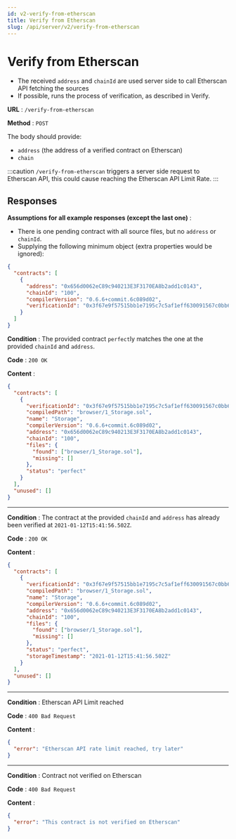 ```yaml
---
id: v2-verify-from-etherscan
title: Verify from Etherscan
slug: /api/server/v2/verify-from-etherscan
---
```



# Verify from Etherscan

- The received `address` and `chainId` are used server side to call Etherscan API fetching the sources
- If possible, runs the process of verification, as described in Verify.

<V2Note/>

**URL** : `/verify-from-etherscan`

**Method** : `POST`

The body should provide:
 * `address` (the address of a verified contract on Etherscan)
 * `chain`

:::caution
`/verify-from-etherscan` triggers a server side request to Etherscan API, this could cause reaching the Etherscan API Limit Rate.
:::

## Responses

**Assumptions for all example responses (except the last one)** :

- There is one pending contract with all source files, but no `address` or `chainId`.
- Supplying the following minimum object (extra properties would be ignored):

```json
{
  "contracts": [
    {
      "address": "0x656d0062eC89c940213E3F3170EA8b2add1c0143",
      "chainId": "100",
      "compilerVersion": "0.6.6+commit.6c089d02",
      "verificationId": "0x3f67e9f57515bb1e7195c7c5af1eff630091567c0bb65ba3dece57a56da766fe"
    }
  ]
}
```

**Condition** : The provided contract `perfect`ly matches the one at the provided `chainId` and `address`.

**Code** : `200 OK`

**Content** :

```json
{
  "contracts": [
    {
      "verificationId": "0x3f67e9f57515bb1e7195c7c5af1eff630091567c0bb65ba3dece57a56da766fe",
      "compiledPath": "browser/1_Storage.sol",
      "name": "Storage",
      "compilerVersion": "0.6.6+commit.6c089d02",
      "address": "0x656d0062eC89c940213E3F3170EA8b2add1c0143",
      "chainId": "100",
      "files": {
        "found": ["browser/1_Storage.sol"],
        "missing": []
      },
      "status": "perfect"
    }
  ],
  "unused": []
}
```

---
**Condition** : The contract at the provided `chainId` and `address` has already been verified at `2021-01-12T15:41:56.502Z`.

**Code** : `200 OK`

**Content** :

```json
{
  "contracts": [
    {
      "verificationId": "0x3f67e9f57515bb1e7195c7c5af1eff630091567c0bb65ba3dece57a56da766fe",
      "compiledPath": "browser/1_Storage.sol",
      "name": "Storage",
      "compilerVersion": "0.6.6+commit.6c089d02",
      "address": "0x656d0062eC89c940213E3F3170EA8b2add1c0143",
      "chainId": "100",
      "files": {
        "found": ["browser/1_Storage.sol"],
        "missing": []
      },
      "status": "perfect",
      "storageTimestamp": "2021-01-12T15:41:56.502Z"
    }
  ],
  "unused": []
}
```

---
**Condition** : Etherscan API Limit reached

**Code** : `400 Bad Request`

**Content** :

```json
{
  "error": "Etherscan API rate limit reached, try later"
}
```

---
**Condition** : Contract not verified on Etherscan

**Code** : `400 Bad Request`

**Content** :

```json
{
  "error": "This contract is not verified on Etherscan"
}
```
